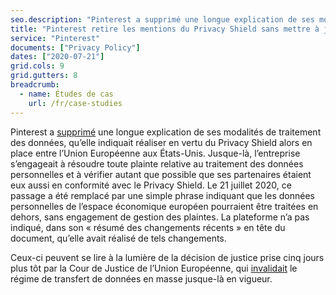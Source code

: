 ```yaml
---
seo.description: "Pinterest a supprimé une longue explication de ses modalités de traitement des données..."
title: "Pinterest retire les mentions du Privacy Shield sans mettre à jour la date de modification"
service: "Pinterest"
documents: ["Privacy Policy"]
dates: ["2020-07-21"]
grid.cols: 9
grid.gutters: 8
breadcrumb:
  - name: Études de cas
    url: /fr/case-studies
---
```


Pinterest a <a target="_blank" rel="noopener" href="https://github.com/ambanum/CGUs-data/commit/a53e891ba">supprimé</a> une longue explication de ses modalités de traitement des données, qu’elle indiquait réaliser en vertu du Privacy Shield alors en place entre l’Union Européenne aux États-Unis. Jusque-là, l’entreprise s’engageait à résoudre toute plainte relative au traitement des données personnelles et à vérifier autant que possible que ses partenaires étaient eux aussi en conformité avec le Privacy Shield. Le 21 juillet 2020, ce passage a été remplacé par une simple phrase indiquant que les données personnelles de l’espace économique européen pourraient être traitées en dehors, sans engagement de gestion des plaintes. La plateforme n’a pas indiqué, dans son « résumé des changements récents » en tête du document, qu’elle avait réalisé de tels changements.

Ceux-ci peuvent se lire à la lumière de la décision de justice prise cinq jours plus tôt par la Cour de Justice de l’Union Européenne, qui <a target="_blank" rel="noopener" href="https://www.cnil.fr/fr/invalidation-du-privacy-shield-les-suites-de-larret-de-la-cjue">invalidait</a> le régime de transfert de données en masse jusque-là en vigueur.

